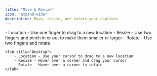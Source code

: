 ```yaml
---
title: "Move & Resize"
icon: "expand-wide"
description: Move, resize, and rotate your captions
---
```


<Tabs>
    <Tab title="iOS">
        - Location - Use one finger to drag to a new location
        - Resize - Use two fingers and pinch in or out to make them smaller or larger
        - Rotate - Use two fingers and rotate
    </Tab>

    <Tab title="Desktop">
        - Location - Use your cursor to drag to a new location
        - Resize - Hover over a corner and drag your cursor
        - Rotate - Hover over a corner to rotate
    </Tab>
</Tabs>